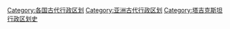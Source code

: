 [[Category:各国古代行政区划|Category:各国古代行政区划]]
[[Category:亚洲古代行政区划|Category:亚洲古代行政区划]]
[[Category:塔吉克斯坦行政区划史|Category:塔吉克斯坦行政区划史]]